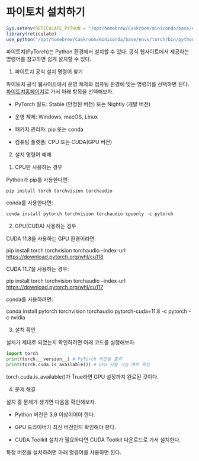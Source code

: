 # 파이토치 설치하기

```r
Sys.setenv(RETICULATE_PYTHON = "/opt/homebrew/Caskroom/miniconda/base/envs/torch/bin/python")
library(reticulate)
use_python("/opt/homebrew/Caskroom/miniconda/base/envs/torch/bin/python", required = T)
```

파이토치(PyTorch)는 Python 환경에서 설치할 수 있다. 공식 웹사이트에서 제공하는 명령어를 참고하면 쉽게 설치할 수 있다.

1.  파이토치 공식 설치 명령어 찾기

파이토치 공식 웹사이트에서 운영 체제와 컴퓨팅 환경에 맞는 명령어를 선택하면 된다. [파이토치홈페이지](https://pytorch.org/get-started/locally/)로 가서 아래 항목을 선택해보자.

-   PyTorch 빌드: Stable (안정된 버전) 또는 Nightly (개발 버전)

-   운영 체제: Windows, macOS, Linux

-   패키지 관리자: pip 또는 conda

-   컴퓨팅 플랫폼: CPU 또는 CUDA(GPU 버전)

2.  설치 명령어 예제

<!-- -->

(1) CPU만 사용하는 경우

Python과 pip를 사용한다면:

```python
pip install torch torchvision torchaudio
```

conda를 사용한다면:

```python
conda install pytorch torchvision torchaudio cpuonly -c pytorch
```

(2) GPU(CUDA) 사용하는 경우

CUDA 11.8을 사용하는 GPU 환경이라면:

pip install torch torchvision torchaudio --index-url <https://download.pytorch.org/whl/cu118>

CUDA 11.7을 사용하는 경우:

pip install torch torchvision torchaudio --index-url <https://download.pytorch.org/whl/cu117>

conda를 사용하려면:

conda install pytorch torchvision torchaudio pytorch-cuda=11.8 -c pytorch -c nvidia

3.  설치 확인

설치가 제대로 되었는지 확인하려면 아래 코드를 실행해보자.

```python
import torch 
print(torch.__version__) # PyTorch 버전을 출력 
print(torch.cuda.is_available()) # GPU 사용 가능 여부 확인
```

torch.cuda.is_available()가 True라면 GPU 설정까지 완료된 것이다.

4.  문제 해결

설치 중 문제가 생기면 다음을 확인해보자.

-   Python 버전은 3.9 이상이어야 한다.

-   GPU 드라이버가 최신 버전인지 확인해야 한다.

-   CUDA Toolkit 설치가 필요하다면 CUDA Toolkit 다운로드로 가서 설치한다.

특정 버전을 설치하려면 아래 명령어를 사용하면 된다.

